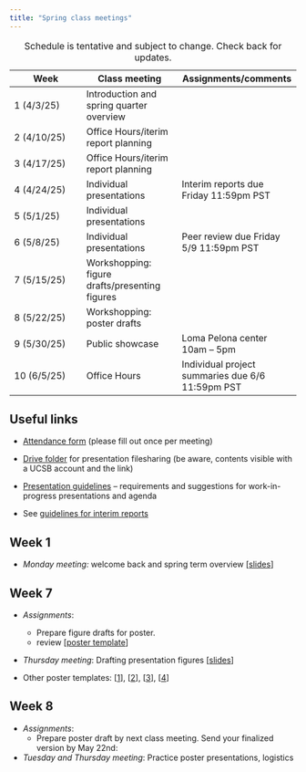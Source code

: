 ```yaml
---
title: "Spring class meetings"
---
```


| Week        | Class meeting                            | Assignments/comments                                |
|------------------|------------------------|------------------------------|
| 1 (4/3/25)  | Introduction and spring quarter overview |                                                     |
| 2 (4/10/25) | Office Hours/iterim report planning                          | |
| 3 (4/17/25) | Office Hours/iterim report planning                          |  |
| 4 (4/24/25) | Individual presentations                          |  Interim reports due Friday 11:59pm PST               |
| 5 (5/1/25) | Individual presentations                          |                                                     |
| 6 (5/8/25)  |Individual presentations                          |  Peer review due Friday 5/9  11:59pm PST               |
| 7 (5/15/25) | Workshopping: figure drafts/presenting figures             |                                   |
| 8 (5/22/25) | Workshopping: poster drafts          |                                                     |
| 9 (5/30/25) |  Public showcase            | Loma Pelona center 10am -- 5pm         |
| 10 (6/5/25) | Office Hours   | Individual project summaries due 6/6 11:59pm PST            |


: Schedule is tentative and subject to change. Check back for updates.

## Useful links

-   [Attendance form](https://forms.gle/vLYvZuhxM3aapQo46) (please fill out once per meeting)

-   [Drive folder](https://drive.google.com/drive/folders/1I0lN5RSzau2mK421XcUfGiE30p91SkJa?usp=sharing) for presentation filesharing (be aware, contents visible with a UCSB account and the link)

-   [Presentation guidelines](work-in-progress-presentation-guidelines.qmd) -- requirements and suggestions for work-in-progress presentations and agenda

- See [guidelines for interim reports](interim-report-guidelines.qmd)

## Week 1

-   *Monday meeting:* welcome back and spring term overview \[[slides](https://docs.google.com/presentation/d/1iXZ3Dezuc7WZEqM8XnQJXo2y5HLX2UUXcqJaRsEZd2w/edit?usp=sharing)\]





<!-- ## Week 2 -->

<!-- - \[[Work-in-progress presentation Groups](https://drive.google.com/drive/folders/1I0lN5RSzau2mK421XcUfGiE30p91SkJa?usp=sharing)\] -->

<!-- -   *Class assignments:* -->

<!--     - interim reports due Friday 4/19 11:59pm PST (upload to [Drive folder](https://drive.google.com/drive/folders/1AmzZQ4-jIIE-Kju_tP_lf9YM6mPnP2jf?usp=sharing)). See [guidelines for interim reports](interim-report-guidelines.qmd) -->
<!--     -   figure for website due Friday 4/19 11:59pm PST \[[upload here](https://drive.google.com/drive/folders/1f_PdR7l3pm-OTebE5dqiwq4p2lQa_jDN?usp=share_link)\] -->

<!-- ## Weeks 4-6 -->

<!-- -   *Monday meetings*: work-in-progress presentations, as scheduled by group \[[slides](https://docs.google.com/presentation/d/1mdSmFhguDdJvlwC_rH5mdlJlbiYP6l2zFuwSu-gc590/edit?usp=sharing)\] -->

## Week 7

-   *Assignments*:
    -   Prepare figure drafts for poster.
    -   review \[[poster template](https://docs.google.com/presentation/d/1dgrJcwujk6OKZ4R4zJzZOWzg0XKuk1D2gW3FxZEjTns/edit?usp=sharing)\]
-   *Thursday meeting*: Drafting presentation figures \[[slides](https://docs.google.com/presentation/d/1btY0noORtdq7PqPmZKWB5MfNtsOBy2jFXuifkxH4ZjU/edit?usp=sharing)\]

- Other poster templates: \[[1](https://www.overleaf.com/latex/templates/boston-college-poster-template/zgxfgpbfdjhj)\], \[[2](https://www.overleaf.com/latex/templates/usc-ssi-poster-theme/zdfwdfypbgwv)\], \[[3](https://www.overleaf.com/latex/templates/smu-beamer-poster-template/fsdjpxvxbdkx)\], \[[4](https://www.overleaf.com/latex/templates/bgu-poster-template/wjcpdmrspdzt)\]

## Week 8

-   *Assignments*:
    -   Prepare poster draft by next class meeting. Send your finalized version by May 22nd:
-   *Tuesday and Thursday meeting*: Practice poster presentations, logistics



<!-- ## Week 9 -->

<!-- -   *Assignments:* -->

<!--     -   Finalize and print poster (see slides for printing instructions) -->

<!-- -   ***Wednesday** meeting:* Practice poster presentations, logistics \[[slides](https://docs.google.com/presentation/d/1ZBdgTfoL_x6fyzD6eZtC82oY4u37hu76/edit?usp=sharing&ouid=110245259644738695005&rtpof=true&sd=true)\] -->

<!-- ## Week 10 -->

<!-- -   *Assignments* -->

<!--     -   Submit individual project summary by Monday, 6/10 11:59pm PST \[[guidelines](individual-report-guidelines.qmd)\] \[[upload](https://forms.gle/Gg9TCBaSSFCpyznx5)\] -->

<!--     -   Submit PDF copy of your group's poster \[[drive folder](https://drive.google.com/drive/folders/1Cn5IEP3vegAUpLez5nhSZMW_Gmyb48PW?usp=sharing)\] -->

<!-- -   *Monday meeting:* poster showcase at Loma Pelona. \[[RSVP](https://forms.gle/iWTtdkSCnT7KzZQ7A)\] ONLY If you have any dietary restrictions. -->

<!-- \[[photos](https://ucsb.box.com/s/64vkhbw8bpwpj1sz0flyhdd0q222npe6)\] -->
